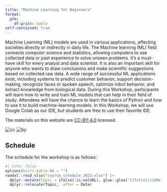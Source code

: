 ```yaml
---
title: "Machine Learning for Beginners"
format: 
  gfm:
    df-print: kable
self-contained: true
---
```


Machine Learning (ML) models are used in various applications, affecting societies directly or indirectly in daily life. The Machine learning (ML) field connects computer science and statistics, allowing computers to use collected data or past experience to solve unseen problems. It’s a must-have skill for every analyst and data scientist. It is also an important skill for anyone who wants to draw conclusions and make scientific suggestions based on collected raw data. A wide range of successful ML applications exist, including systems to predict customer behavior, support decision-making, recognize faces or spoken speech, optimize robot behavior, and extract knowledge from biological data. During this Workshop, participants will learn how to write and train ML models that can help in their field of study. Attendees will have the chance to learn the basics of Python and how to use it to build machine-learning models. In this Workshop, we will use Google Colab as our IDE, but students are free to use their favorite IDE.

The materials on this website are [CC-BY-4.0](https://creativecommons.org/licenses/by/4.0/) licensed.

![cc](https://mirrors.creativecommons.org/presskit/icons/cc.svg) ![by](https://mirrors.creativecommons.org/presskit/icons/by.svg)


## Schedule

The schedule for the workshop is as follows:

```r
#| echo: false
options(knitr.kable.NA = "")
readxl::read_xlsx("course_schedule_2023.xlsx") |> 
  dplyr::mutate(Topic = ifelse(!is.na(URL), glue::glue("[{Title}]({URL})"), Title), .keep = "unused") |> 
  dplyr::relocate(Topic, .after = Date)
```
